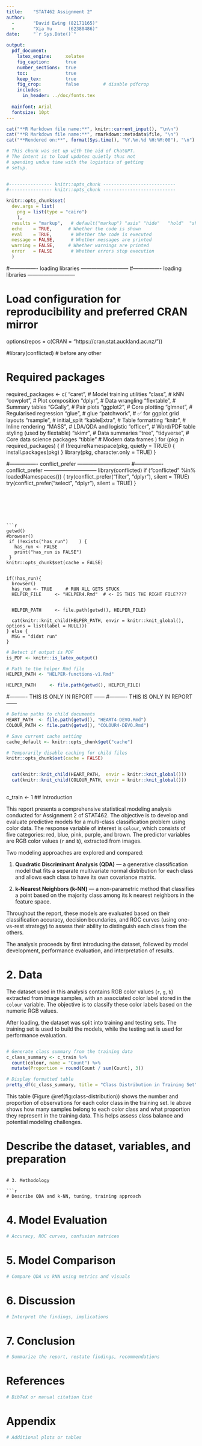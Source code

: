 ```yaml
---
title:    "STAT462 Assignment 2"
author: 
  -       "David Ewing (82171165)"
  -       "Xia Yu      (62380486)"
date:     "`r Sys.Date()`"

output:   
  pdf_document:
    latex_engine:     xelatex
    fig_caption:      true
    number_sections:  true
    toc:              true
    keep_tex:         true
    fig_crop:         false         # disable pdfcrop 
    includes:
      in_header: ../doc/fonts.tex
    
  mainfont: Arial
  fontsize: 10pt
---
```


```r

cat("**R Markdown file name:**", knitr::current_input(), "\n\n")
cat("**R Markdown file name:**", rmarkdown::metadata$file, "\n")
cat("**Rendered on:**", format(Sys.time(), "%Y.%m.%d %H:%M:00"), "\n")
```

```r
# This chunk was set up with the aid of ChatGPT.
# The intent is to load updates quietly thus not
# spending undue time with the logistics of getting 
# setup. 
 

#---------------- knitr::opts_chunk ---------------------------
#---------------- knitr::opts_chunk ---------------------------

knitr::opts_chunk$set(
  dev.args = list(
    png = list(type = "cairo")
    ),
  results = "markup",   # default("markup") "asis" "hide"	"hold"	"show"
  echo    = TRUE,      # Whether the code is shown
  eval    = TRUE,       # Whether the code is executed
  message = FALSE,      # Whether messages are printed
  warning = FALSE,     # Whether warnings are printed
  error   = FALSE       # Whether errors stop execution
  )
```

#---------------- loading libraries ---------------------------
#---------------- loading libraries ---------------------------

# Load configuration for reproducibility and preferred CRAN mirror
options(repos = c(CRAN = "https://cran.stat.auckland.ac.nz/"))

#library(conflicted) # before any other

# Required packages
required_packages <- c(
  "caret",         # Model training utilities
  "class",         # kNN 
  "cowplot",       # Plot composition
  "dplyr",         # Data wrangling
  "flextable",     # Summary tables
  "GGally",        # Pair plots
  "ggplot2",       # Core plotting
  "glmnet",        # Regularised regression
  "glue",          # glue
  "patchwork",      # ✅ for ggplot grid layouts
  "rsample",         # initial_split
  "kableExtra",    # Table formatting
  "knitr",         # Inline rendering
  "MASS",          # LDA/QDA and logistic
  "officer",       # Word/PDF table styling (used by flextable)
  "skimr",         # Data summaries
  "tree",
  "tidyverse",     # Core data science packages
  "tibble"         # Modern data frames
)
for (pkg in required_packages) {
  if (!requireNamespace(pkg, quietly = TRUE)) {
    install.packages(pkg)
  }
  library(pkg, character.only = TRUE)
}

#---------------- conflict_prefer ------------------------------
#---------------- conflict_prefer ------------------------------
library(conflicted)
if ("conflicted" %in% loadedNamespaces()) {
  try(conflict_prefer("filter", "dplyr"), silent = TRUE)
  try(conflict_prefer("select", "dplyr"), silent = TRUE)
}

```






```r
getwd()
#browser()
 if (!exists("has_run")    ) {
   has_run <- FALSE
   print("has_run is FALSE")
 }
knitr::opts_chunk$set(cache = FALSE)
 

if(!has_run){
  browser()
  has_run <- TRUE     # RUN ALL GETS STUCK
  HELPER_FILE     <- "HELPER4.Rmd"  # <- IS THIS THE RIGHT FILE????
  
 
  HELPER_PATH     <- file.path(getwd(), HELPER_FILE)

  cat(knitr::knit_child(HELPER_PATH, envir = knitr::knit_global(), options = list(label = NULL)))
} else {
  MSG = "didnt run"
}

```

  





 
 ```r
# Detect if output is PDF
is_PDF <- knitr::is_latex_output()

# Path to the helper Rmd file
HELPER_PATH <- "HELPER-functions-v1.Rmd"

HELPER_PATH     <- file.path(getwd(), HELPER_FILE)
```

#---------- THIS IS ONLY IN REPORT  ------
#---------- THIS IS ONLY IN REPORT  ------


 
```r


# Define paths to child documents
HEART_PATH  <- file.path(getwd(), "HEART4-DEVO.Rmd")
COLOUR_PATH <- file.path(getwd(), "COLOUR4-DEVO.Rmd")

# Save current cache setting
cache_default <- knitr::opts_chunk$get("cache")

# Temporarily disable caching for child files
knitr::opts_chunk$set(cache = FALSE)


  cat(knitr::knit_child(HEART_PATH,  envir = knitr::knit_global()))
  cat(knitr::knit_child(COLOUR_PATH, envir = knitr::knit_global()))
 

```


c_train <- 1
## Introduction

This report presents a comprehensive statistical modeling analysis conducted for Assignment 2 of STAT462. The objective is to develop and evaluate predictive models for a multi-class classification problem using color data. The response variable of interest is `colour`, which consists of five categories: red, blue, pink, purple, and brown. The predictor variables are RGB color values (`r` and `b`), extracted from images.

Two modeling approaches are explored and compared:

1. **Quadratic Discriminant Analysis (QDA)** — a generative classification model that fits a separate multivariate normal distribution for each class and allows each class to have its own covariance matrix.

2. **k-Nearest Neighbors (k-NN)** — a non-parametric method that classifies a point based on the majority class among its k nearest neighbors in the feature space.

Throughout the report, these models are evaluated based on their classification accuracy, decision boundaries, and ROC curves (using one-vs-rest strategy) to assess their ability to distinguish each class from the others.

The analysis proceeds by first introducing the dataset, followed by model development, performance evaluation, and interpretation of results.


# 2. Data

The dataset used in this analysis contains RGB color values (`r`, `g`, `b`) extracted from image samples, with an associated color label stored in the `colour` variable. The objective is to classify these color labels based on the numeric RGB values.

After loading, the dataset was split into training and testing sets. The training set is used to build the models, while the testing set is used for performance evaluation.
```r

```

```r
# Generate class summary from the training data
c_class_summary <- c_train %>%
  count(colour, name = "Count") %>%
  mutate(Proportion = round(Count / sum(Count), 3))

# Display formatted table
pretty_df(c_class_summary, title = "Class Distribution in Training Set")
```

This table (Figure \@ref(fig:class-distribution)) shows the number and proportion of observations for each color class in the training set.
le above shows how many samples belong to each color class and what proportion they represent in the training data. This helps assess class balance and potential modeling challenges.


# Describe the dataset, variables, and preparation
```

# 3. Methodology

```r
# Describe QDA and k-NN, tuning, training approach
```

# 4. Model Evaluation

```r
# Accuracy, ROC curves, confusion matrices
```

# 5. Model Comparison

```r
# Compare QDA vs kNN using metrics and visuals
```

# 6. Discussion

```r
# Interpret the findings, implications
```

# 7. Conclusion

```r
# Summarize the report, restate findings, recommendations
```

# References

```r
# BibTeX or manual citation list
```

# Appendix

```r
# Additional plots or tables
```
